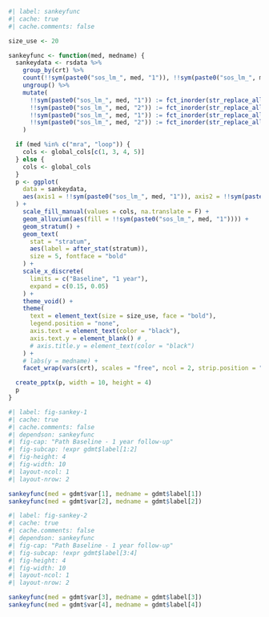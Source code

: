 ```r
#| label: sankeyfunc
#| cache: true
#| cache.comments: false

size_use <- 20

sankeyfunc <- function(med, medname) {
  sankeydata <- rsdata %>%
    group_by(crt) %>%
    count(!!sym(paste0("sos_lm_", med, "1")), !!sym(paste0("sos_lm_", med, "2"))) %>%
    ungroup() %>%
    mutate(
      !!sym(paste0("sos_lm_", med, "1")) := fct_inorder(str_replace_all(!!sym(paste0("sos_lm_", med, "1")), ">=", "\u2265")),
      !!sym(paste0("sos_lm_", med, "2")) := fct_inorder(str_replace_all(!!sym(paste0("sos_lm_", med, "2")), ">=", "\u2265")),
      !!sym(paste0("sos_lm_", med, "1")) := fct_inorder(str_replace_all(!!sym(paste0("sos_lm_", med, "1")), "<=", "\u2264")),
      !!sym(paste0("sos_lm_", med, "2")) := fct_inorder(str_replace_all(!!sym(paste0("sos_lm_", med, "2")), "<=", "\u2264"))
    )

  if (med %in% c("mra", "loop")) {
    cols <- global_cols[c(1, 3, 4, 5)]
  } else {
    cols <- global_cols
  }
  p <- ggplot(
    data = sankeydata,
    aes(axis1 = !!sym(paste0("sos_lm_", med, "1")), axis2 = !!sym(paste0("sos_lm_", med, "2")), y = n)
  ) +
    scale_fill_manual(values = cols, na.translate = F) +
    geom_alluvium(aes(fill = !!sym(paste0("sos_lm_", med, "1")))) +
    geom_stratum() +
    geom_text(
      stat = "stratum",
      aes(label = after_stat(stratum)),
      size = 5, fontface = "bold"
    ) +
    scale_x_discrete(
      limits = c("Baseline", "1 year"),
      expand = c(0.15, 0.05)
    ) +
    theme_void() +
    theme(
      text = element_text(size = size_use, face = "bold"),
      legend.position = "none",
      axis.text = element_text(color = "black"),
      axis.text.y = element_blank() # ,
      # axis.title.y = element_text(color = "black")
    ) +
    # labs(y = medname) +
    facet_wrap(vars(crt), scales = "free", ncol = 2, strip.position = "top")

  create_pptx(p, width = 10, height = 4)
  p
}
```

```r
#| label: fig-sankey-1
#| cache: true
#| cache.comments: false
#| dependson: sankeyfunc
#| fig-cap: "Path Baseline - 1 year follow-up"
#| fig-subcap: !expr gdmt$label[1:2]
#| fig-height: 4
#| fig-width: 10
#| layout-ncol: 1
#| layout-nrow: 2

sankeyfunc(med = gdmt$var[1], medname = gdmt$label[1])
sankeyfunc(med = gdmt$var[2], medname = gdmt$label[2])
```

```r
#| label: fig-sankey-2
#| cache: true
#| cache.comments: false
#| dependson: sankeyfunc
#| fig-cap: "Path Baseline - 1 year follow-up"
#| fig-subcap: !expr gdmt$label[3:4]
#| fig-height: 4
#| fig-width: 10
#| layout-ncol: 1
#| layout-nrow: 2

sankeyfunc(med = gdmt$var[3], medname = gdmt$label[3])
sankeyfunc(med = gdmt$var[4], medname = gdmt$label[4])
```
